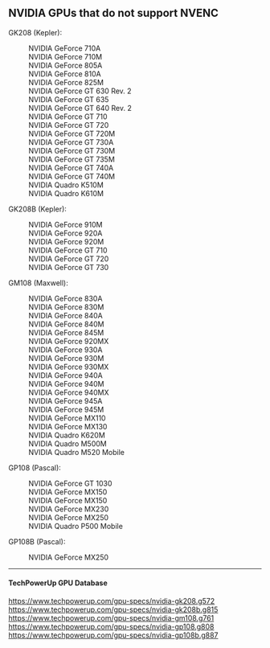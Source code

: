 == NVIDIA GPUs that do not support NVENC ==

; GK208 (Kepler):

: NVIDIA GeForce 710A
: NVIDIA GeForce 710M
: NVIDIA GeForce 805A
: NVIDIA GeForce 810A
: NVIDIA GeForce 825M
: NVIDIA GeForce GT 630 Rev. 2
: NVIDIA GeForce GT 635
: NVIDIA GeForce GT 640 Rev. 2
: NVIDIA GeForce GT 710
: NVIDIA GeForce GT 720
: NVIDIA GeForce GT 720M
: NVIDIA GeForce GT 730A
: NVIDIA GeForce GT 730M
: NVIDIA GeForce GT 735M
: NVIDIA GeForce GT 740A
: NVIDIA GeForce GT 740M
: NVIDIA Quadro K510M
: NVIDIA Quadro K610M

; GK208B (Kepler):

: NVIDIA GeForce 910M
: NVIDIA GeForce 920A
: NVIDIA GeForce 920M
: NVIDIA GeForce GT 710
: NVIDIA GeForce GT 720
: NVIDIA GeForce GT 730

; GM108 (Maxwell):

: NVIDIA GeForce 830A
: NVIDIA GeForce 830M
: NVIDIA GeForce 840A
: NVIDIA GeForce 840M
: NVIDIA GeForce 845M
: NVIDIA GeForce 920MX
: NVIDIA GeForce 930A
: NVIDIA GeForce 930M
: NVIDIA GeForce 930MX
: NVIDIA GeForce 940A
: NVIDIA GeForce 940M
: NVIDIA GeForce 940MX
: NVIDIA GeForce 945A
: NVIDIA GeForce 945M
: NVIDIA GeForce MX110
: NVIDIA GeForce MX130
: NVIDIA Quadro K620M
: NVIDIA Quadro M500M
: NVIDIA Quadro M520 Mobile

; GP108 (Pascal):

: NVIDIA GeForce GT 1030
: NVIDIA GeForce MX150
: NVIDIA GeForce MX150
: NVIDIA GeForce MX230
: NVIDIA GeForce MX250
: NVIDIA Quadro P500 Mobile

; GP108B (Pascal):

: NVIDIA GeForce MX250

----

==== TechPowerUp GPU Database ====

https://www.techpowerup.com/gpu-specs/nvidia-gk208.g572<br />
https://www.techpowerup.com/gpu-specs/nvidia-gk208b.g815<br />
https://www.techpowerup.com/gpu-specs/nvidia-gm108.g761<br />
https://www.techpowerup.com/gpu-specs/nvidia-gp108.g808<br />
https://www.techpowerup.com/gpu-specs/nvidia-gp108b.g887<br />
